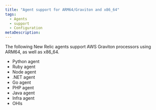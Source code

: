```yaml
---
title: "Agent support for ARM64/Graviton and x86_64"
tags:
  - Agents
  - support
  - Configuration
metaDescription: 
---
```


The following New Relic agents support AWS Graviton processors using ARM64, as well as x86_64. 

* Python agent
* Ruby agent
* Node agent
* .NET agent
* Go agent
* PHP agent
* Java agent
* Infra agent
* OHIs

